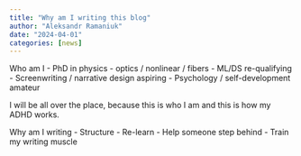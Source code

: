 ```yaml
---
title: "Why am I writing this blog"
author: "Aleksandr Ramaniuk"
date: "2024-04-01"
categories: [news]
---
```


Who am I
- PhD in physics - optics / nonlinear / fibers
- ML/DS re-qualifying
- Screenwriting / narrative design aspiring
- Psychology / self-development amateur

I will be all over the place, because this is who I am and this is how my ADHD works.

Why am I writing
- Structure
- Re-learn
- Help someone step behind
- Train my writing muscle